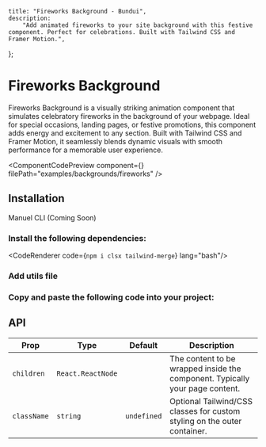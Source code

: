     title: "Fireworks Background - Bundui",
    description:
        "Add animated fireworks to your site background with this festive component. Perfect for celebrations. Built with Tailwind CSS and Framer Motion.",
};


# Fireworks Background

Fireworks Background is a visually striking animation component that simulates celebratory fireworks in the background of your webpage. Ideal for special occasions, landing pages, or festive promotions, this component adds energy and excitement to any section. Built with Tailwind CSS and Framer Motion, it seamlessly blends dynamic visuals with smooth performance for a memorable user experience.

<ComponentCodePreview
    component={<FireworksBackgroundExample/>}
    filePath="examples/backgrounds/fireworks"
/>

## Installation

<Tabs defaultValue="manuel" className="w-[400px]">
    <TabsList>
        <TabsTrigger value="manuel">Manuel</TabsTrigger>
        <TabsTrigger disabled value="cli">CLI (Coming Soon)</TabsTrigger>
    </TabsList>
</Tabs>

### Install the following dependencies:

<CodeRenderer code={`npm i clsx tailwind-merge`} lang="bash"/>

### Add utils file

<CodeBlock filePath="lib/utils.ts" />

### Copy and paste the following code into your project:

<CodeBlock filePath="components/core/backgrounds/fireworks.tsx" />

## API

| Prop        | Type              | Default      | Description                                                                  |
|-------------|-------------------|--------------|------------------------------------------------------------------------------|
| `children`  | `React.ReactNode` |              | The content to be wrapped inside the component. Typically your page content. |
| `className` | `string`          | `undefined`  | Optional Tailwind/CSS classes for custom styling on the outer container.  |

